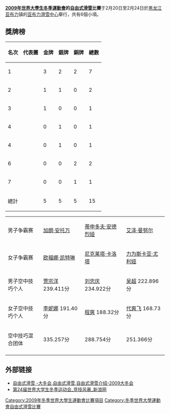 '''[[2009年世界大學生冬季運動會|2009年世界大學生冬季運動會]]的[[自由式滑雪|自由式滑雪]]比賽'''于2月20日至2月24日於[[黑龙江|黑龙江]][[亚布力|亚布力]]镇的[[亚布力滑雪中心|亚布力滑雪中心]]舉行，共有6個小項。

== 獎牌榜 ==
{| class="wikitable" 
|- 
!名次!!代表團!!金牌!!銀牌!!銅牌!!總數
|-
|1||{{CHN}}||3||2||2||7
|-
|2||{{FRA}}||1||1||0||2
|-
|3||{{AUT}}||1||0||0||1
|-
|4||{{GER}}||0||1||0||1
|-
|4||{{BLR}}||0||1||0||1
|-
|6||{{RUS}}||0||0||2||2
|-
|7||{{CHE}}||0||0||1||1
|-
!colspan=2|總計||5||5||5||15
|}

{| {{MedalistTable|type=項目|columns=1|style=font-size:small;}}
|-
|男子争霸赛
| {{flagicon|FRA}} [[加朗·安托万|加朗·安托万]]
| {{flagicon|GER}} [[蒂申多夫·安德烈娅|蒂申多夫·安德烈娅]]
| {{flagicon|CHE}} [[艾泽·曼努尔|艾泽·曼努尔]]
|-
|女子争霸赛
| {{flagicon|AUT}} [[欧福娜·凯特琳|欧福娜·凯特琳]]
| {{flagicon|FRA}} [[尼克莱塔·卡洛塔|尼克莱塔·卡洛塔]]
| {{flagicon|RUS}} [[力为斯卡亚·尤利娅|力为斯卡亚·尤利娅]]
|-
|男子空中技巧个人
| {{flagicon|CHN}} [[贾宗洋|贾宗洋]] 239.411分
| {{flagicon|CHN}} [[刘忠庆|刘忠庆]] 234.922分
| {{flagicon|CHN}} [[吴超|吴超]] 222.896分
|-
|女子空中技巧个人
| {{flagicon|CHN}} [[李妮娜|李妮娜]] 191.40分
| {{flagicon|CHN}} [[程爽|程爽]] 188.32分
| {{flagicon|CHN}} [[代爽飞|代爽飞]] 168.73分
|-
|空中技巧混合团体
| {{CHN}} 335.257分
| {{BLR}} 288.754分
| {{RUS}} 251.366分
|-
|}

== 外部链接 ==
*[http://www.harbin2009.org/system/2008/10/20/000084651.shtml 自由式滑雪 -大冬会,自由式滑雪,自由式滑雪介绍-2009大冬会]{{dead link|date=十一月 2017 |bot=InternetArchiveBot }}
*[http://sports.sina.com.cn/z/harbin09/ 第24届世界大学生冬季运动会_竞技风暴_新浪网]{{Wayback|url=http://sports.sina.com.cn/z/harbin09/ |date=20160422040441 }}

{{2009年冬季世界大學生運動會}}

[[Category:2009年冬季世界大學生運動會比賽項目|Category:2009年冬季世界大學生運動會比賽項目]]
[[Category:冬季世界大學運動會自由式滑雪比賽|Category:冬季世界大學運動會自由式滑雪比賽]]